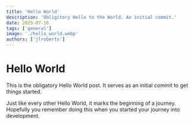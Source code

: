 ```yaml
---
title: 'Hello World'
description: 'Obligitory Hello to the World. An initial commit.'
date: 2025-07-16
tags: ['general']
image: './hello_world.webp'
authors: ['jlroberts']
---
```


# Hello World

This is the obligatory Hello World post. It serves as an initial commit to 
get things started.

Just like every other Hello World, it marks the beginning of a journey. 
Hopefully you remember doing this when you started your journey into 
development.